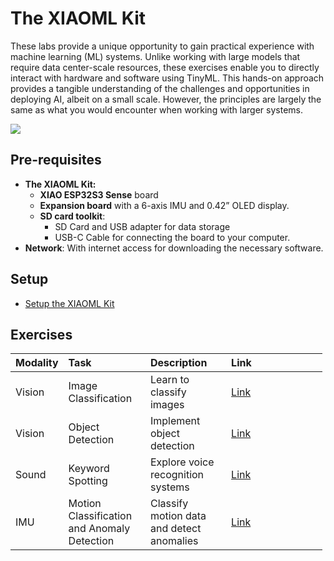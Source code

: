 # The XIAOML Kit {.unnumbered}

These labs provide a unique opportunity to gain practical experience with machine learning (ML) systems. Unlike working with large models that require data center-scale resources, these exercises enable you to directly interact with hardware and software using TinyML. This hands-on approach provides a tangible understanding of the challenges and opportunities in deploying AI, albeit on a small scale. However, the principles are largely the same as what you would encounter when working with larger systems.

![](./images/png/xiaoml_kit.png)

## Pre-requisites {#sec-xiao-esp32s3-prerequisites-fcea}

- **The XIAOML Kit:**
    - **XIAO ESP32S3 Sense** board
    - **Expansion board** with a 6-axis IMU and 0.42" OLED display. 
    - **SD card toolkit**:
        - SD Card and USB adapter for data storage
        - USB-C Cable for connecting the board to your computer.

- **Network**: With internet access for downloading the necessary software.

## Setup {#sec-xiao-esp32s3-setup-5dad}

- [Setup the XIAOML Kit](./setup/setup.qmd)

## Exercises {#sec-xiao-esp32s3-exercises-4cba}

+-----------+--------------------------------------------+-------------------------------------------+----------------------------------------------------------+
| Modality  | Task                                       | Description                               | Link                                                     |
+:==========+:===========================================+:==========================================+:=========================================================+
| Vision    | Image Classification                       | Learn to classify images                  | [Link](./image_classification/image_classification.qmd)  |
+-----------+--------------------------------------------+-------------------------------------------+----------------------------------------------------------+
| Vision    | Object Detection                           | Implement object detection                | [Link](./object_detection/object_detection.qmd)          |
+-----------+--------------------------------------------+-------------------------------------------+----------------------------------------------------------+
| Sound     | Keyword Spotting                           | Explore voice recognition systems         | [Link](./kws/kws.qmd)                                    |
+-----------+--------------------------------------------+-------------------------------------------+----------------------------------------------------------+
| IMU       | Motion Classification and Anomaly Detection| Classify motion data and detect anomalies | [Link](./motion_classification/motion_classification.qmd)|
+-----------+--------------------------------------------+-------------------------------------------+----------------------------------------------------------+
